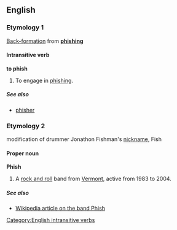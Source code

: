 ==English==
===Etymology 1===
[[Back-formation]] from '''[[phishing]]'''
====Intransitive verb====
[[Category:English intransitive verbs]]
'''to phish'''
#To engage in [[phishing]].

=====See also=====
*[[phisher]]

===Etymology 2===
modification of drummer Jonathon Fishman's [[nickname]], Fish

====Proper noun====
'''Phish'''
# A [[rock and roll]] band from [[Vermont]], active from 1983 to 2004.

=====See also=====
*[[w:Phish|Wikipedia article on the band Phish]]
